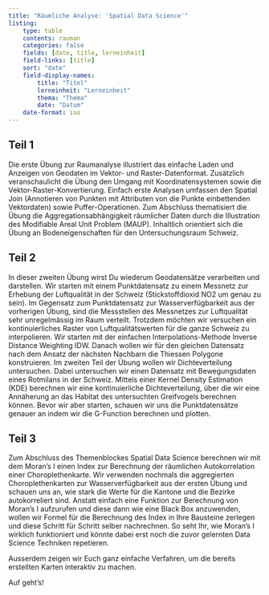 ```yaml
---
title: "Räumliche Analyse: 'Spatial Data Science'"
listing: 
    type: table
    contents: rauman
    categories: false
    fields: [date, title, lerneinheit]
    field-links: [title]
    sort: "date"
    field-display-names:
        title: "Titel"
        lerneinheit: "Lerneinheit"
        thema: "Thema"
        date: "Datum"
    date-format: iso
---
```



## Teil 1

Die erste Übung zur Raumanalyse illustriert das einfache Laden und Anzeigen von Geodaten im Vektor- und Raster-Datenformat. Zusätzlich veranschaulicht die Übung den Umgang mit Koordinatensystemen sowie die Vektor-Raster-Konvertierung. Einfach erste Analysen umfassen den Spatial Join (Annotieren von Punkten mit Attributen von die Punkte einbettenden Vektordaten) sowie Puffer-Operationen. Zum Abschluss thematisiert die Übung die Aggregationsabhängigkeit räumlicher Daten durch die Illustration des Modifiable Areal Unit Problem (MAUP). Inhaltlich orientiert sich die Übung an Bodeneigenschaften für den Untersuchungsraum Schweiz.

## Teil 2

In dieser zweiten Übung wirst Du wiederum Geodatensätze verarbeiten und darstellen. Wir starten mit einem Punktdatensatz zu einem Messnetz zur Erhebung der Luftqualität in der Schweiz (Stickstoffdioxid NO2 um genau zu sein). Im Gegensatz zum Punktdatensatz zur Wasserverfügbarkeit aus der vorherigen Übung, sind die Messstellen des Messnetzes zur Luftqualität sehr unregelmässig im Raum verteilt. Trotzdem möchten wir versuchen ein kontinuierliches Raster von Luftqualitätswerten für die ganze Schweiz zu interpolieren. Wir starten mit der einfachen Interpolations-Methode Inverse Distance Weighting IDW. Danach wollen wir für den gleichen Datensatz nach dem Ansatz der nächsten Nachbarn die Thiessen Polygone konstruieren. Im zweiten Teil der Übung wollen wir Dichteverteilung untersuchen. Dabei untersuchen wir einen Datensatz mit Bewegungsdaten eines Rotmilans in der Schweiz. Mittels einer Kernel Density Estimation (KDE) berechnen wir eine kontinuierliche Dichteverteilung, über die wir eine Annäherung an das Habitat des untersuchten Greifvogels berechnen können. Bevor wir aber starten, schauen wir uns die Punktdatensätze genauer an indem wir die G-Function berechnen und plotten.

## Teil 3

Zum Abschluss des Themenblockes Spatial Data Science berechnen wir mit dem Moran’s I einen Index zur Berechnung der räumlichen Autokorrelation einer Choroplethenkarte. Wir verwenden nochmals die aggregierten Choroplethenkarten zur Wasserverfügbarkeit aus der ersten Übung und schauen uns an, wie stark die Werte für die Kantone und die Bezirke autokorreliert sind. Anstatt einfach eine Funktion zur Berechnung von Moran’s I aufzurufen und diese dann wie eine Black Box anzuwenden, wollen wir Formel für die Berechnung des Index in Ihre Bausteine zerlegen und diese Schritt für Schritt selber nachrechnen. So seht Ihr, wie  Moran’s I wirklich funktioniert und könnte dabei erst noch die zuvor gelernten Data Science Techniken repetieren. 

Ausserdem zeigen wir Euch ganz einfache Verfahren, um die bereits erstellten Karten interaktiv zu machen. 

Auf geht’s!